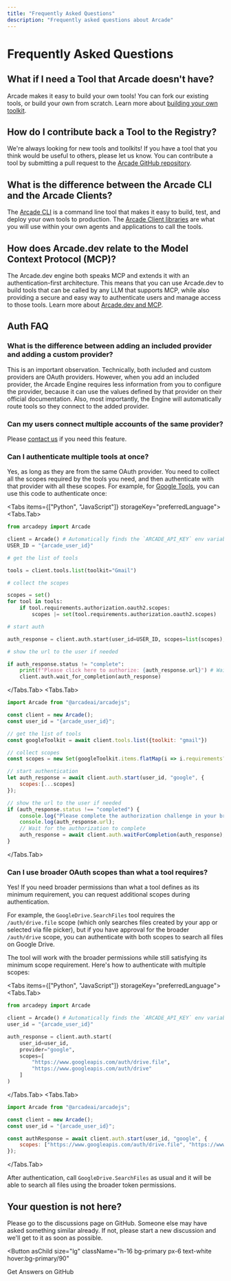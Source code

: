 ```yaml
---
title: "Frequently Asked Questions"
description: "Frequently asked questions about Arcade"
---
```



# Frequently Asked Questions

## What if I need a Tool that Arcade doesn't have?

Arcade makes it easy to build your own tools! You can fork our existing tools, or build your own from scratch. Learn more about [building your own toolkit](/home/build-tools/create-a-toolkit).

## How do I contribute back a Tool to the Registry?

We're always looking for new tools and toolkits! If you have a tool that you think would be useful to others, please let us know. You can contribute a tool by submitting a pull request to the [Arcade GitHub repository](https://github.com/ArcadeAI/arcade-ai).

## What is the difference between the Arcade CLI and the Arcade Clients?

The [Arcade CLI](/home/arcade-cli) is a command line tool that makes it easy to build, test, and deploy your own tools to production. The [Arcade Client libraries](/home/arcade-clients) are what you will use within your own agents and applications to call the tools.

## How does Arcade.dev relate to the Model Context Protocol (MCP)?

The Arcade.dev engine both speaks MCP and extends it with an authentication-first architecture. This means that you can use Arcade.dev to build tools that can be called by any LLM that supports MCP, while also providing a secure and easy way to authenticate users and manage access to those tools. Learn more about [Arcade.dev and MCP](/home/mcp-overview).

## Auth FAQ

### What is the difference between adding an included provider and adding a custom provider?

This is an important observation. Technically, both included and custom providers are OAuth providers. However, when you add an included provider, the Arcade Engine requires less information from you to configure the provider, because it can use the values defined by that provider on their official documentation. Also, most importantly, the Engine will automatically route tools so they connect to the added provider.

### Can my users connect multiple accounts of the same provider?

Please [contact us](mailto:support@arcade.dev) if you need this feature.

### Can I authenticate multiple tools at once?

Yes, as long as they are from the same OAuth provider. You need to collect all
the scopes required by the tools you need, and then authenticate with that
provider with all these scopes. For example, for [Google
Tools](/home/auth-providers/google), you can use this code to authenticate once:

<Tabs items={["Python", "JavaScript"]} storageKey="preferredLanguage">
<Tabs.Tab>
```python
from arcadepy import Arcade

client = Arcade() # Automatically finds the `ARCADE_API_KEY` env variable
USER_ID = "{arcade_user_id}"

# get the list of tools

tools = client.tools.list(toolkit="Gmail")

# collect the scopes

scopes = set()
for tool in tools:
    if tool.requirements.authorization.oauth2.scopes:
        scopes |= set(tool.requirements.authorization.oauth2.scopes)

# start auth

auth_response = client.auth.start(user_id=USER_ID, scopes=list(scopes), provider="google")

# show the url to the user if needed

if auth_response.status != "complete":
    print(f"Please click here to authorize: {auth_response.url}") # Wait for the authorization to complete
    client.auth.wait_for_completion(auth_response)

````
</Tabs.Tab>
<Tabs.Tab>
```js
import Arcade from "@arcadeai/arcadejs";

const client = new Arcade();
const user_id = "{arcade_user_id}";

// get the list of tools
const googleToolkit = await client.tools.list({toolkit: "gmail"})

// collect scopes
const scopes = new Set(googleToolkit.items.flatMap(i => i.requirements?.authorization?.oauth2?.scopes ?? []));

// start authentication
let auth_response = await client.auth.start(user_id, "google", {
    scopes:[...scopes]
});

// show the url to the user if needed
if (auth_response.status !== "completed") {
    console.log("Please complete the authorization challenge in your browser:");
    console.log(auth_response.url);
    // Wait for the authorization to complete
    auth_response = await client.auth.waitForCompletion(auth_response);
}
````

</Tabs.Tab>
</Tabs>

### Can I use broader OAuth scopes than what a tool requires?

Yes! If you need broader permissions than what a tool defines as its minimum requirement, you can request additional scopes during authentication.

For example, the `GoogleDrive.SearchFiles` tool requires the `/auth/drive.file` scope (which only searches files created by your app or selected via file picker), but if you have approval for the broader `/auth/drive` scope, you can authenticate with both scopes to search all files on Google Drive.

The tool will work with the broader permissions while still satisfying its minimum scope requirement. Here's how to authenticate with multiple scopes:

<Tabs items={["Python", "JavaScript"]} storageKey="preferredLanguage">
<Tabs.Tab>
```python
from arcadepy import Arcade

client = Arcade() # Automatically finds the `ARCADE_API_KEY` env variable
user_id = "{arcade_user_id}"

auth_response = client.auth.start(
    user_id=user_id,
    provider="google",
    scopes=[
        "https://www.googleapis.com/auth/drive.file",
        "https://www.googleapis.com/auth/drive"
    ]
)
```
</Tabs.Tab>
<Tabs.Tab>
```javascript
import Arcade from "@arcadeai/arcadejs";

const client = new Arcade();
const user_id = "{arcade_user_id}";

const authResponse = await client.auth.start(user_id, "google", {
    scopes: ["https://www.googleapis.com/auth/drive.file", "https://www.googleapis.com/auth/drive"]
});
```
</Tabs.Tab>
</Tabs>

After authentication, call `GoogleDrive.SearchFiles` as usual and it will be able to search all files using the broader token permissions.


## Your question is not here?

Please go to the discussions page on GitHub. Someone else may have asked something similar already. If not, please start a new discussion and we'll get to it as soon as possible.

<Button
  asChild
  size="lg"
  className="h-16 bg-primary px-6 text-white hover:bg-primary/90"
>
  <Link href="https://github.com/ArcadeAI/arcade-ai/discussions">
    <MessagesSquare className="h-5 w-5" />
    <span className="pl-1 pb-1">Get Answers on GitHub</span>
  </Link>
</Button>
